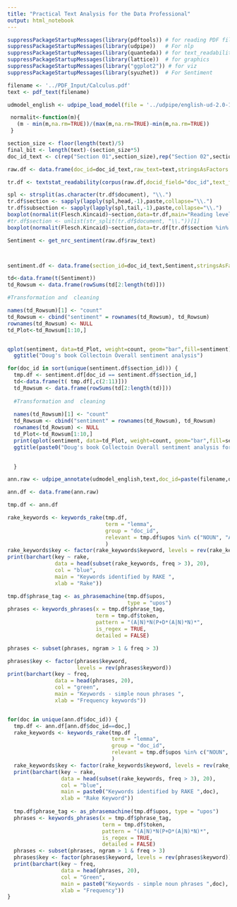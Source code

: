 ```yaml
---
title: "Practical Text Analysis for the Data Professional"
output: html_notebook
---
```


```r
suppressPackageStartupMessages(library(pdftools)) # for reading PDF files
suppressPackageStartupMessages(library(udpipe))   # For nlp
suppressPackageStartupMessages(library(quanteda)) # for text_readability 
suppressPackageStartupMessages(library(lattice))  # for graphics
suppressPackageStartupMessages(library("ggplot2")) # for viz
suppressPackageStartupMessages(library(syuzhet))  # For Sentiment 
```

```r

filename <- '../PDF_Input/Calculus.pdf'
text <- pdf_text(filename)

udmodel_english <- udpipe_load_model(file = '../udpipe/english-ud-2.0-170801.udpipe')
```
```r
 normalit<-function(m){
   (m - min(m,na.rm=TRUE))/(max(m,na.rm=TRUE)-min(m,na.rm=TRUE))
 }
```

```r
section_size <- floor(length(text)/5)
final_bit <- length(text)-(section_size*5)
doc_id_text <- c(rep("Section 01",section_size),rep("Section 02",section_size) ,rep("Section 03",section_size),rep("Section 04",section_size),rep("Section 05",section_size+final_bit))

raw.df <- data.frame(doc_id=doc_id_text,raw_text=text,stringsAsFactors = FALSE)

```

```r

tr.df <- textstat_readability(corpus(raw.df,docid_field="doc_id",text_field="raw_text"))

spl <- strsplit(as.character(tr.df$document), "\\.")
tr.df$section <- sapply(lapply(spl,head,-1),paste,collapse="\\.")
tr.df$subsection <- sapply(lapply(spl,tail,-1),paste,collapse="\\.")
boxplot(normalit(Flesch.Kincaid)~section,data=tr.df,main="Reading level by Section ")
#tr.df$section <- unlist(str_split(tr.df$document, "\\."))[1]
boxplot(normalit(Flesch.Kincaid)~section,data=tr.df[tr.df$section %in% c("Section 01","Section 02","Section 03","Section 04")],main="Reading level by Section ")
```

```r
Sentiment <- get_nrc_sentiment(raw.df$raw_text)



sentiment.df <- data.frame(section_id=doc_id_text,Sentiment,stringsAsFactors = FALSE)

td<-data.frame(t(Sentiment))
td_Rowsum <- data.frame(rowSums(td[2:length(td)])) 

#Transformation and  cleaning

names(td_Rowsum)[1] <- "count"
td_Rowsum <- cbind("sentiment" = rownames(td_Rowsum), td_Rowsum)
rownames(td_Rowsum) <- NULL
td_Plot<-td_Rowsum[1:10,]


qplot(sentiment, data=td_Plot, weight=count, geom="bar",fill=sentiment)+
  ggtitle("Doug's book Collectoin Overall sentiment analysis")

for(doc_id in sort(unique(sentiment.df$section_id))) { 
  tmp.df <- sentiment.df[doc_id == sentiment.df$section_id,]
  td<-data.frame(t( tmp.df[,c(2:11)]))
  td_Rowsum <- data.frame(rowSums(td[2:length(td)])) 
  
  #Transformation and  cleaning
  
  names(td_Rowsum)[1] <- "count"
  td_Rowsum <- cbind("sentiment" = rownames(td_Rowsum), td_Rowsum)
  rownames(td_Rowsum) <- NULL
  td_Plot<-td_Rowsum[1:10,]
  print(qplot(sentiment, data=td_Plot, weight=count, geom="bar",fill=sentiment)+
  ggtitle(paste0("Doug's book Collectoin Overall sentiment analysis for ",doc_id)))
  

  }
```



```r
ann.raw <- udpipe_annotate(udmodel_english,text,doc_id=paste(filename,doc_id_text,sep=" "))

ann.df <- data.frame(ann.raw)
```

```r
tmp.df <- ann.df

rake_keywords <- keywords_rake(tmp.df, 
                               term = "lemma", 
                               group = "doc_id",
                               relevant = tmp.df$upos %in% c("NOUN", "ADJ")
                               )
rake_keywords$key <- factor(rake_keywords$keyword, levels = rev(rake_keywords$keyword))
print(barchart(key ~ rake, 
               data = head(subset(rake_keywords, freq > 3), 20), 
               col = "blue", 
               main = "Keywords identified by RAKE ",
               xlab = "Rake"))

tmp.df$phrase_tag <- as_phrasemachine(tmp.df$upos,
                                      type = "upos")
phrases <- keywords_phrases(x = tmp.df$phrase_tag,
                            term = tmp.df$token, 
                            pattern = "(A|N)*N(P+D*(A|N)*N)*", 
                            is_regex = TRUE,
                            detailed = FALSE)

phrases <- subset(phrases, ngram > 1 & freq > 3)

phrases$key <- factor(phrases$keyword,
                      levels = rev(phrases$keyword))
print(barchart(key ~ freq, 
               data = head(phrases, 20), 
               col = "green", 
               main = "Keywords - simple noun phrases ", 
               xlab = "Frequency keywords"))


for(doc in unique(ann.df$doc_id)) { 
  tmp.df <- ann.df[ann.df$doc_id==doc,]
  rake_keywords <- keywords_rake(tmp.df , 
                                 term = "lemma", 
                                 group = "doc_id", 
                                 relevant = tmp.df$upos %in% c("NOUN", "ADJ")
                                 )
  rake_keywords$key <- factor(rake_keywords$keyword, levels = rev(rake_keywords$keyword))
  print(barchart(key ~ rake, 
                 data = head(subset(rake_keywords, freq > 3), 20), 
                 col = "blue", 
                 main = paste0("Keywords identified by RAKE ",doc), 
                 xlab = "Rake Keyword"))
  
  tmp.df$phrase_tag <- as_phrasemachine(tmp.df$upos, type = "upos")
  phrases <- keywords_phrases(x = tmp.df$phrase_tag, 
                              term = tmp.df$token, 
                              pattern = "(A|N)*N(P+D*(A|N)*N)*", 
                              is_regex = TRUE, 
                              detailed = FALSE)
  phrases <- subset(phrases, ngram > 1 & freq > 3)
  phrases$key <- factor(phrases$keyword, levels = rev(phrases$keyword))
  print(barchart(key ~ freq, 
                 data = head(phrases, 20), 
                 col = "Green", 
                 main = paste0("Keywords - simple noun phrases ",doc), 
                 xlab = "Frequency"))
}
```

